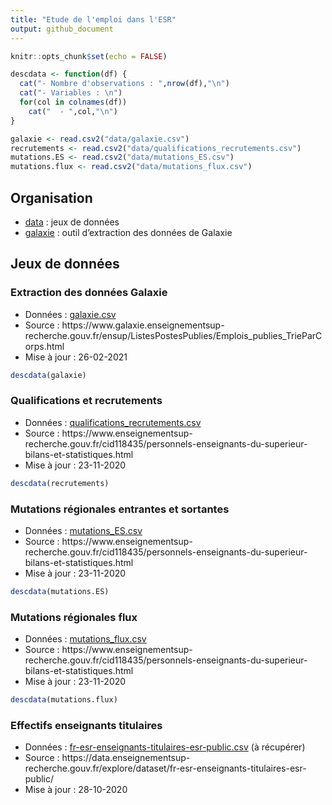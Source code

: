 ```yaml
---
title: "Etude de l'emploi dans l'ESR"
output: github_document
---
```


```r
knitr::opts_chunk$set(echo = FALSE)

descdata <- function(df) {
  cat("- Nombre d'observations : ",nrow(df),"\n")
  cat("- Variables : \n")
  for(col in colnames(df))
    cat("  - ",col,"\n")
}

galaxie <- read.csv2("data/galaxie.csv")
recrutements <- read.csv2("data/qualifications_recrutements.csv")
mutations.ES <- read.csv2("data/mutations_ES.csv")
mutations.flux <- read.csv2("data/mutations_flux.csv")
```

## Organisation

- [data](data/) : jeux de données
- [galaxie](galaxie/) : outil d'extraction des données de Galaxie

## Jeux de données 

### Extraction des données Galaxie

- Données : [galaxie.csv](data/galaxie.csv) 
- Source : https://www.galaxie.enseignementsup-recherche.gouv.fr/ensup/ListesPostesPublies/Emplois_publies_TrieParCorps.html
- Mise à jour : 26-02-2021
```r
descdata(galaxie)
```

### Qualifications et recrutements

- Données : [qualifications_recrutements.csv](data/qualifications_recrutements.csv) 
- Source : https://www.enseignementsup-recherche.gouv.fr/cid118435/personnels-enseignants-du-superieur-bilans-et-statistiques.html
- Mise à jour : 23-11-2020
```r
descdata(recrutements)
```

### Mutations régionales entrantes et sortantes

- Données : [mutations_ES.csv](data/mutations_ES.csv) 
- Source : https://www.enseignementsup-recherche.gouv.fr/cid118435/personnels-enseignants-du-superieur-bilans-et-statistiques.html
- Mise à jour : 23-11-2020
```r
descdata(mutations.ES)
```

### Mutations régionales flux

- Données : [mutations_flux.csv](data/mutations_flux.csv) 
- Source : https://www.enseignementsup-recherche.gouv.fr/cid118435/personnels-enseignants-du-superieur-bilans-et-statistiques.html
- Mise à jour : 23-11-2020
```r
descdata(mutations.flux)
```

### Effectifs enseignants titulaires

- Données : [fr-esr-enseignants-titulaires-esr-public.csv](https://data.enseignementsup-recherche.gouv.fr/explore/dataset/fr-esr-enseignants-titulaires-esr-public/download/?format=csv&timezone=Europe/Berlin&lang=fr&use_labels_for_header=true&csv_separator=%3B) (à récupérer)
- Source : https://data.enseignementsup-recherche.gouv.fr/explore/dataset/fr-esr-enseignants-titulaires-esr-public/
- Mise à jour : 28-10-2020
